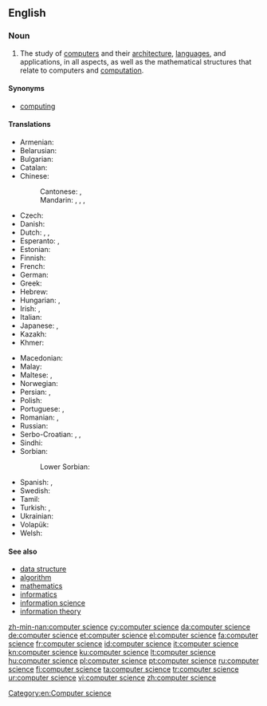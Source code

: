 ==English==

{{wikipedia}}

===Noun===
{{en-noun|head=[[computer]] [[science]]|-}}

# The study of [[computer]]s and their [[computer architecture|architecture]], [[computer language|languages]], and applications, in all aspects, as well as the mathematical structures that relate to computers and [[computation]].

====Synonyms====
* [[computing]]

====Translations====
{{trans-top|study of computers and their architecture}}
* Armenian: {{t|hy|ինֆորմատիկա|tr=informátika|sc=Armn}}
* Belarusian: {{t|be|інфарматыка|f|tr=infarmátyka|sc=Cyrl}}
* Bulgarian: {{t+|bg|информатика|f|tr=informátika|sc=Cyrl}}
* Catalan: {{t+|ca|informàtica|f}}
* Chinese:
*: Cantonese: {{t|yue|電腦科學|sc=Hani}}, {{t|yue|电脑科学|tr=din6 nou5 fo1 hok6|sc=Hani}}
*: Mandarin: {{t|cmn|電腦科學|sc=Hani}}, {{t|cmn|电脑科学|tr=diànnǎo kēxué|sc=Hani}}, {{t+|cmn|計算機科學|sc=Hani}}, {{t+|cmn|计算机科学|tr=jìsuànjī kēxué|sc=Hani}}
* Czech: {{t+|cs|informatika|f}}
* Danish: {{t+|da|datalogi}}
* Dutch: {{t+|nl|informatica|f}}, {{t+|nl|computerwetenschap|f}}, {{t+|nl|computerwetenschappen|f-p}}
* Esperanto: {{t|eo|komputiko}}, {{t|eo|informa scienco}}
* Estonian: {{t|et|arvutiteadus}}
* Finnish: {{t+|fi|tietojenkäsittelytiede}}
* French: {{t+|fr|informatique|f}}
* German: {{t+|de|Informatik|f}}
* Greek: {{t+|el|πληροφορική|f|tr=pliroforikí|sc=Grek}}
* Hebrew: {{t+|he|מדעי המחשב}}
* Hungarian: {{t+|hu|informatika}}, {{t|hu|számítástudomány}}
* Irish: {{t|ga|ríomheolaíocht|f}}, {{t|ga|eolaíocht ríomhaireachta|f}}
* Italian: {{t+|it|informatica|f}}
* Japanese: {{t|ja|情報科学|tr=[[じょうほうかがく]], jōhōkagaku|sc=Jpan}}, {{t|ja|コンピュータサイエンス|tr=konpūta-saiensu|sc=Jpan}}
* Kazakh: {{t|kk|информатика|tr=informátika|sc=Cyrl}}
* Khmer: {{t|km|វិទ្យាសាស្ត្រគណិតូបករណ៍|tr=vi tyea sas keak net tob kor|sc=Khmr}}
{{trans-mid}}
* Macedonian: {{t|mk|информатика|f|tr=informátika}}
* Malay: {{t|ms|sains penkomputeran}}
* Maltese: {{t|mt|informatika}}, {{t|mt|xjenza kompjuteriżata}}
* Norwegian: {{t|no|Informatikk}}
* Persian: {{t|fa|علوم رایانه}}, {{t|fa|علوم کامپیوتر}}
* Polish: {{t+|pl|informatyka|f}}
* Portuguese: {{t|pt|ciência da computação|f}}, {{t+|pt|informática|f}}
* Romanian: {{t|ro|știința calculatoarelor}}, {{t|ro|știința computerelor}}
* Russian: {{t+|ru|информатика|f}}
* Serbo-Croatian: {{t+|sh|računarstvo|n}}, {{t|sh|računarska znanost}}, {{t+|sh|informatika|f}}
* Sindhi: {{t+|sd|ڳڻپيوڪيات|f}}
* Sorbian:
*: Lower Sorbian: {{t|dsb|informatika|f}}
* Spanish: {{t+|es|informática|f}}, {{t+|es|computación|f}}
* Swedish: {{t|sv|datavetenskap}}
* Tamil: {{t|ta|kanipori arivial|sc=Taml}}
* Turkish: {{t|tr|bilgisayar bilimi}}, {{t+|tr|bilişim}}
* Ukrainian: {{t+|uk|інформатика|f|tr=informátyka|sc=Cyrl}}
* Volapük: {{t|vo|nünömav}}
* Welsh: {{t+|cy|cyfrifiadureg|f}}
{{trans-bottom}}

====See also====
* [[data structure]]
* [[algorithm]]
* [[mathematics]]
* [[informatics]]
* [[information science]]
* [[information theory]]

[[Category:en:Computer science]]

[[zh-min-nan:computer science]]
[[cy:computer science]]
[[da:computer science]]
[[de:computer science]]
[[et:computer science]]
[[el:computer science]]
[[fa:computer science]]
[[fr:computer science]]
[[id:computer science]]
[[it:computer science]]
[[kn:computer science]]
[[ku:computer science]]
[[lt:computer science]]
[[hu:computer science]]
[[pl:computer science]]
[[pt:computer science]]
[[ru:computer science]]
[[fi:computer science]]
[[ta:computer science]]
[[tr:computer science]]
[[ur:computer science]]
[[vi:computer science]]
[[zh:computer science]]